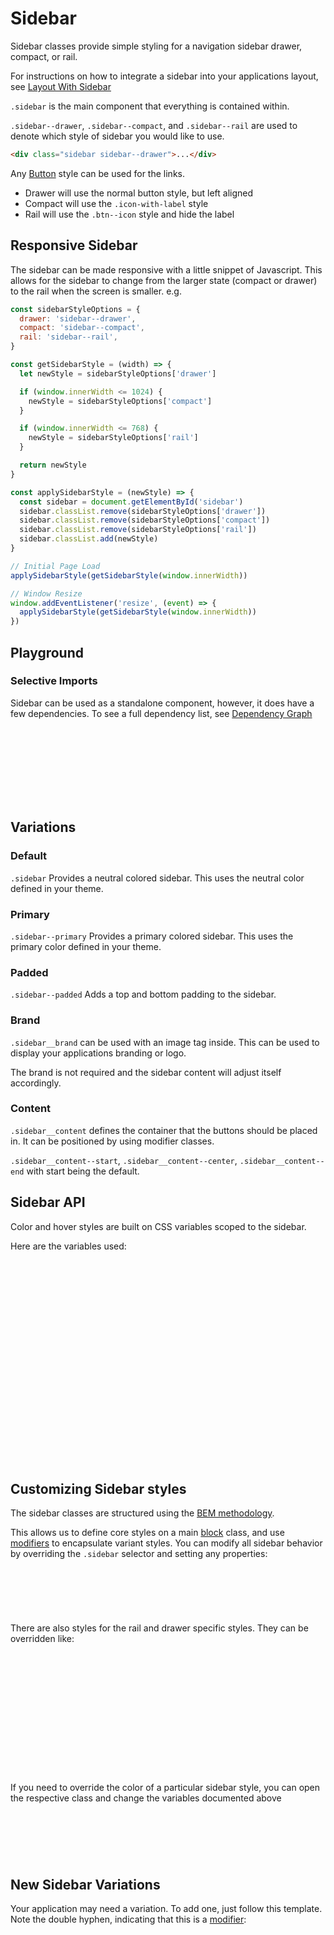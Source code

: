
<Meta of={SidebarStories} />

# Sidebar

<div
  dangerouslySetInnerHTML={{
    __html: createSourceCodeLink({ link: 'components/sidebar.css' }).outerHTML,
  }}
></div>

Sidebar classes provide simple styling for a navigation sidebar drawer, compact, or rail.

For instructions on how to integrate a sidebar into your applications layout, see [Layout With Sidebar](?path=/docs/recipes-layout--sidebar)

`.sidebar` is the main component that everything is contained within.

`.sidebar--drawer`, `.sidebar--compact`, and `.sidebar--rail` are used to denote which style of sidebar you would like to use.

```html
<div class="sidebar sidebar--drawer">...</div>
```

Any [Button](?path=/docs/navigation-components-button--docs#default) style can be used for the links.

- Drawer will use the normal button style, but left aligned
- Compact will use the `.icon-with-label` style
- Rail will use the `.btn--icon` style and hide the label

## Responsive Sidebar

The sidebar can be made responsive with a little snippet of Javascript. This allows for the sidebar to change from the larger state (compact or drawer) to the rail when the screen is smaller. e.g.

```js
const sidebarStyleOptions = {
  drawer: 'sidebar--drawer',
  compact: 'sidebar--compact',
  rail: 'sidebar--rail',
}

const getSidebarStyle = (width) => {
  let newStyle = sidebarStyleOptions['drawer']

  if (window.innerWidth <= 1024) {
    newStyle = sidebarStyleOptions['compact']
  }

  if (window.innerWidth <= 768) {
    newStyle = sidebarStyleOptions['rail']
  }

  return newStyle
}

const applySidebarStyle = (newStyle) => {
  const sidebar = document.getElementById('sidebar')
  sidebar.classList.remove(sidebarStyleOptions['drawer'])
  sidebar.classList.remove(sidebarStyleOptions['compact'])
  sidebar.classList.remove(sidebarStyleOptions['rail'])
  sidebar.classList.add(newStyle)
}

// Initial Page Load
applySidebarStyle(getSidebarStyle(window.innerWidth))

// Window Resize
window.addEventListener('resize', (event) => {
  applySidebarStyle(getSidebarStyle(window.innerWidth))
})
```

## Playground

<Canvas of={SidebarStories.DefaultDrawer} />
<Controls of={SidebarStories.DefaultDrawer} />

### Selective Imports

Sidebar can be used as a standalone component, however, it does have a few dependencies. To see a full dependency list, see [Dependency Graph](?path=/docs/overview-selective-imports--docs#dependencies)

```css
// Depends on
@import '@rolemodel/optics/dist/scss/core/tokens';
@import '@rolemodel/optics/dist/scss/core/base';
@import '@rolemodel/optics/dist/scss/components/icon';
@import '@rolemodel/optics/dist/scss/components/button';

// Component
@import '@rolemodel/optics/dist/scss/components/sidebar';
```

## Variations

### Default

`.sidebar` Provides a neutral colored sidebar. This uses the neutral color defined in your theme.

<div class="flex gap-sm">
  <Canvas of={SidebarStories.DefaultDrawer} />
  <Canvas of={SidebarStories.DefaultCompact} />
  <Canvas of={SidebarStories.DefaultRail} />
</div>

### Primary

`.sidebar--primary` Provides a primary colored sidebar. This uses the primary color defined in your theme.

<div class="flex gap-sm">
  <Canvas of={SidebarStories.PrimaryDrawer} />
  <Canvas of={SidebarStories.PrimaryCompact} />
  <Canvas of={SidebarStories.PrimaryRail} />
</div>

### Padded

`.sidebar--padded` Adds a top and bottom padding to the sidebar.

<div class="flex gap-sm">
  <Canvas of={SidebarStories.PaddedDrawer} />
  <Canvas of={SidebarStories.PaddedCompact} />
  <Canvas of={SidebarStories.PaddedRail} />
</div>

### Brand

`.sidebar__brand` can be used with an image tag inside. This can be used to display your applications branding or logo.

The brand is not required and the sidebar content will adjust itself accordingly.

<div class="flex gap-sm">
  <Canvas of={SidebarStories.NoBrandDrawer} />
  <Canvas of={SidebarStories.NoBrandCompact} />
  <Canvas of={SidebarStories.NoBrandRail} />
</div>

### Content

`.sidebar__content` defines the container that the buttons should be placed in. It can be positioned by using modifier classes.

`.sidebar__content--start`, `.sidebar__content--center`, `.sidebar__content--end` with start being the default.

<div class="flex gap-sm">
  <Canvas of={SidebarStories.CenteredDrawer} />
  <Canvas of={SidebarStories.CenteredCompact} />
  <Canvas of={SidebarStories.CenteredRail} />
</div>

<div class="flex gap-sm">
  <Canvas of={SidebarStories.EndDrawer} />
  <Canvas of={SidebarStories.EndCompact} />
  <Canvas of={SidebarStories.EndRail} />
</div>

<div class="flex gap-sm">
  <Canvas of={SidebarStories.LogoutDrawer} />
  <Canvas of={SidebarStories.LogoutCompact} />
  <Canvas of={SidebarStories.LogoutRail} />
</div>

## Sidebar API

Color and hover styles are built on CSS variables scoped to the sidebar.

Here are the variables used:

```css
// Public API
// Normal
--_op-sidebar-background-color
--_op-sidebar-text-color
--_op-sidebar-border-color

// Width
--_op-sidebar-rail-width
--_op-sidebar-compact-width
--_op-sidebar-drawer-width
--_op-sidebar-rail-brand-width
--_op-sidebar-compact-brand-width
--_op-sidebar-drawer-brand-width

// Spacing
--_op-sidebar-spacing
--_op-sidebar-brand-spacing
--_op-sidebar-content-spacing
--_op-sidebar-content-item-spacing

// Animation
--_op-sidebar-transition
```

## Customizing Sidebar styles

<div
  dangerouslySetInnerHTML={{
    __html: createAlert({
      title: 'Important!',
      description: 'These patterns represent how to customize the style of the sidebar for your project.',
    }).outerHTML,
  }}
></div>

The sidebar classes are structured using the [BEM methodology](https://getbem.com/naming).

This allows us to define core styles on a main [block](https://getbem.com/naming/#block) class, and use [modifiers](https://getbem.com/naming/#modifier) to encapsulate variant styles. You can modify all sidebar behavior by overriding the `.sidebar` selector and setting any properties:

```css
.sidebar {
  --_op-sidebar-rail-width: 10rem;
  --_op-sidebar-compact-width: 20rem;
  --_op-sidebar-drawer-width: 30rem;
}
```

There are also styles for the rail and drawer specific styles. They can be overridden like:

```css
.sidebar {
  .sidebar__content {
    align-items: flex-end;
  }
}

.sidebar {
  .sidebar__content {
    > * {
      font-weight: var(--op-font-weight-black);
    }
  }
}
```

If you need to override the color of a particular sidebar style, you can open the respective class and change the variables documented above

```css
// This will only affect the primary sidebar, but not default
.sidebar--primary {
  --_op-sidebar-background-color: purple;
  --_op-sidebar-text-color: purple;
}
```

## New Sidebar Variations

<div
  dangerouslySetInnerHTML={{
    __html: createAlert({
      title: 'Important!',
      description: 'These patterns represent how to create new variations of the sidebar for your project.',
    }).outerHTML,
  }}
></div>

Your application may need a variation. To add one, just follow this template. Note the double hyphen, indicating that this is a [modifier](https://getbem.com/naming/#modifier):

```css
.sidebar--{name} {
}
```
